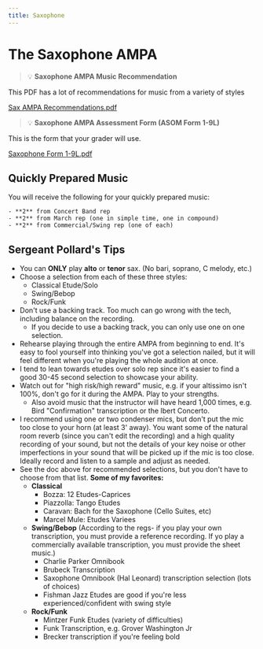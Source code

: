 ```yaml
---
title: Saxophone
---
```


# The Saxophone AMPA

> 💡 **Saxophone AMPA Music Recommendation**

This PDF has a lot of recommendations for music from a variety of styles

[Sax AMPA Recommendations.pdf](/Sax%20AMPA%20Recommendations.pdf)

> 💡 **Saxophone AMPA Assessment Form (ASOM Form 1-9L)**

This is the form that your grader will use.

[Saxophone Form 1-9L.pdf](/Saxophone%20Form%201-9L.pdf)

## Quickly Prepared Music    

You will receive the following for your quickly prepared music:

    - **2** from Concert Band rep
    - **2** from March rep (one in simple time, one in compound)
    - **2** from Commercial/Swing rep (one of each)

## Sergeant Pollard's Tips

- You can **ONLY** play **alto** or **tenor** sax. (No bari, soprano, C melody, etc.)
- Choose a selection from each of these three styles:
  - Classical Etude/Solo
  - Swing/Bebop
  - Rock/Funk
- Don't use a backing track. Too much can go wrong with the tech, including balance on the recording.
  - If you decide to use a backing track, you can only use one on one selection.
- Rehearse playing through the entire AMPA from beginning to end. It's easy to fool yourself into thinking you've got a selection nailed, but it will feel different when you're playing the whole audition at once.
- I tend to lean towards etudes over solo rep since it's easier to find a good 30-45 second selection to showcase your ability.
- Watch out for "high risk/high reward" music, e.g. if your altissimo isn't 100%, don't go for it during the AMPA. Play to your strengths.
  - Also avoid music that the instructor will have heard 1,000 times, e.g. Bird "Confirmation" transcription or the Ibert Concerto.
- I recommend using one or two condenser mics, but don't put the mic too close to your horn (at least 3' away). You want some of the natural room reverb (since you can't edit the recording) and a high quality recording of your sound, but not the details of your key noise or other imperfections in your sound that will be picked up if the mic is too close. Ideally record and listen to a sample and adjust as needed.
- See the doc above for recommended selections, but you don't have to choose from that list. **Some of my favorites:**
  - **Classical**
    - Bozza: 12 Etudes-Caprices
    - Piazzolla: Tango Etudes
    - Caravan: Bach for the Saxophone (Cello Suites, etc)
    - Marcel Mule: Etudes Variees
  - **Swing/Bebop** (According to the regs- if you play your own transcription, you must provide a reference recording. If yo play a commercially available transcription, you must provide the sheet music.)
    - Charlie Parker Omnibook
    - Brubeck Transcription
    - Saxophone Omnibook (Hal Leonard) transcription selection (lots of choices)
    - Fishman Jazz Etudes are good if you're less experienced/confident with swing style
  - **Rock/Funk**
    - Mintzer Funk Etudes (variety of difficulties)
    - Funk Transcription, e.g. Grover Washington Jr
    - Brecker transcription if you're feeling bold
    